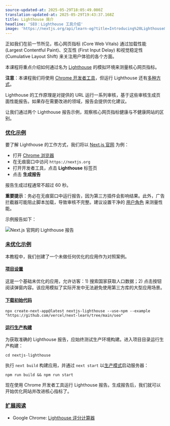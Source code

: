 ```yaml
---
source-updated-at: 2025-05-29T18:05:49.000Z
translation-updated-at: 2025-05-29T19:43:37.168Z
title: Lighthouse 简介
headline: 'SEO：Lighthouse 工具介绍'
image: 'https://nextjs.org/api/learn-og?title=Introducing%20Lighthouse&amp;chapter=23'
---
```


正如我们在前一节所见，核心网页指标 (Core Web Vitals) 通过加载性能 (Largest Contentful Paint)、交互性 (First Input Delay) 和视觉稳定性 (Cumulative Layout Shift) 来关注用户体验的各个方面。

本课程将重点介绍如何通过名为 [Lighthouse](/docs/api-reference/cli#production) 的模拟环境来测量核心网页指标。

**注意**：本课程我们将使用 [Chrome 开发者工具](https://developers.google.com/web/tools/lighthouse?hl=en#devtools)，但运行 Lighthouse 还有[多种方式](/docs/api-reference/cli#production)。

Lighthouse 的工作原理是对提供的 URL 运行一系列审核，基于这些审核生成页面性能报告。如果存在需要改进的领域，报告会提供优化建议。

让我们通过两个 Lighthouse 报告示例，观察核心网页指标健康与不健康网站的区别。

### [优化示例](#optimized-example)

要了解 Lighthouse 的工作方式，我们将以 [Next.js 官网](https://nextjs.org) 为例：

*   打开 [Chrome 浏览器](https://www.google.com/chrome/)
*   在无痕窗口中访问 `https://nextjs.org`
*   打开开发者工具，点击 **Lighthouse** 标签页
*   点击 **生成报告**

报告生成过程通常不超过 60 秒。

**重要提示**：务必在无痕窗口中运行报告，因为第三方插件会影响结果。此外，广告拦截器可能阻止脚本加载，导致审核不完整。建议设置干净的 [用户角色](/docs/api-reference/cli#production) 来测量性能。

示例报告如下：

![Next.js 官网的 Lighthouse 报告](https://h8DxKfmAPhn8O0p3.public.blob.vercel-storage.com/learn/pages-router/seo/lighthouse.png)

### [未优化示例](#unoptimized-example)

本教程中，我们创建了一个未做任何优化的应用作为对照案例。

#### [项目设置](#project-setup)

这是一个基础未优化的应用，允许访客：1) 搜索国家获取人口数据；2) 点击按钮阅读弹窗内容。该应用模拟了实际开发中无法避免使用第三方库的大型应用场景。

#### [下载初始代码](#download-starter-code)

```
npx create-next-app@latest nextjs-lighthouse --use-npm --example "https://github.com/vercel/next-learn/tree/main/seo"
```

#### [运行生产构建](#run-production-build)

为获取准确的 Lighthouse 报告，应始终测试生产环境构建。进入项目目录运行生产构建：

```
cd nextjs-lighthouse
```

执行 `next build` 构建应用，并通过 `next start` 以[生产模式](/docs/api-reference/cli#production)启动服务器：

```
npm run build && npm run start
```

现在使用 Chrome 开发者工具运行 Lighthouse 报告。生成报告后，我们就可以开始优化网站并改进核心指标了。

### [扩展阅读](#further-reading)

*   Google Chrome: [Lighthouse 评分计算器](https://googlechrome.github.io/lighthouse/scorecalc/)
